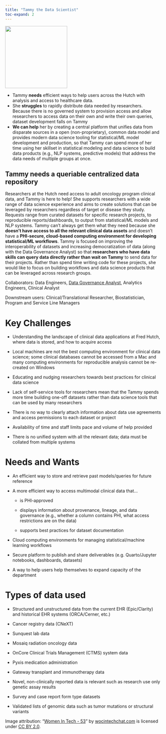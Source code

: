 ```yaml
---
title: "Tammy the Data Scientist"
toc-expand: 2
---
```


::: grid
::: {.g-col-12 .g-col-xl-3}
<img src="/img/tammy.jpg" width="200" height="200"/>
:::

::: {.g-col-12 .g-col-xl-8}
-   Tammy **needs** efficient ways to help users across the Hutch with analysis and access to healthcare data.
-   She **struggles** to rapidly distribute data needed by researchers. Because there is no governed system to provision access and allow researchers to access data on their own and write their own queries, dataset development falls on Tammy
-   **We can help** her by creating a central platform that unifies data from disparate sources in a open (non-proprietary), common data model and provides modern data science tooling for statistical/ML model development and production, so that Tammy can spend more of her time using her skillset in statistical modeling and data science to build data products (e.g., NLP systems, predictive models) that address the data needs of multiple groups at once.
:::
:::

::: lightblue-highlight
## Tammy needs a queriable centralized data repository

Researchers at the Hutch need access to adult oncology program clinical data, and Tammy is here to help! She supports researchers with a wide range of data science experience and aims to create solutions that can be leveraged by researchers regardless of target or disease they study. Requests range from curated datasets for specific research projects, to reproducible reports/dashboards, to output from statistical/ML models and NLP systems. Tammy can’t always get them what they need because she **doesn’t have access to all the relevant clinical data assets** and doesn’t have a **PHI-secure, cloud-based computing environment for developing statistical/ML workflows**. Tammy is focused on improving the interoperability of datasets and increasing democratization of data (along with the Data Governance Analyst) so that **researchers who have data skills can query data directly rather than wait on Tammy** to send data for their projects. Rather than spend time writing code for these projects, she would like to focus on building workflows and data science products that can be leveraged across research groups.
:::

::: darkblue-highlight
Collaborators: Data Engineers, [Data Governance Analyst](/family/cards/DJ-data-governance-analyst.html), Analytics Engineers, Clinical Analyst

Downstream users: Clinical/Translational Researcher, Biostatistician, Program and Service Line Managers
:::


# Key Challenges

-   Understanding the landscape of clinical data applications at Fred Hutch, where data is stored, and how to acquire access

-   Local machines are not the best computing environment for clinical data science; some clinical databases cannot be accessed from a Mac and many computing environments for reproducible analysis cannot be re-created on Windows

-   Educating and nudging researchers towards best practices for clinical data science

-   Lack of self-service tools for researchers mean that the Tammy spends more time building one-off datasets rather than data science tools that can be used by many researchers

-   There is no way to clearly attach information about data use agreements and access permissions to each dataset or project

-   Availability of time and staff limits pace and volume of help provided

-   There is no unified system with all the relevant data; data must be collated from multiple systems

# Needs and Wants

-   An efficient way to store and retrieve past models/queries for future reference

-   A more efficient way to access multimodal clinical data that...

    -   is PHI-approved

    -   displays information about provenance, lineage, and data governance (e.g., whether a column contains PHI, what access restrictions are on the data)

    -   supports best practices for dataset documentation

-   Cloud computing environments for managing statistical/machine learning workflows

-   Secure platform to publish and share deliverables (e.g. Quarto/Jupyter notebooks, dashboards, datasets)

-   A way to help users help themselves to expand capacity of the department


# Types of data used

-   Structured and unstructured data from the current EHR (Epic/Clarity) and historical EHR systems (ORCA/Cerner, etc.)

-   Cancer registry data (CNeXT)

-   Sunquest lab data

-   Mosaiq radiation oncology data

-   OnCore Clinical Trials Management (CTMS) system data

-   Pyxis medication administration

-   Gateway transplant and immunotherapy data

-   Novel, non-clinically reported data is relevant such as research use only genetic assay results

-   Survey and case report form type datasets

-   Validated lists of genomic data such as tumor mutations or structural variants

<div>

Image attribution: "[Women In Tech - 53](https://www.flickr.com/photos/136629440@N06/22344625928)" by [wocintechchat.com](https://www.flickr.com/photos/136629440@N06) is licensed under [CC BY 2.0](https://creativecommons.org/licenses/by/2.0/?ref=openverse).

</div>
